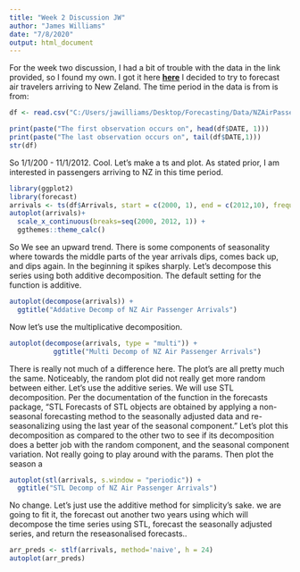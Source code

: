 ```yaml
---
title: "Week 2 Discussion JW"
author: "James Williams"
date: "7/8/2020"
output: html_document
---
```


For the week two discussion, I had a bit of trouble with the data in the link provided, so I found my own. I got it here **[here](https://new.censusatschool.org.nz/resource/time-series-data-sets-2013/)** I decided to try to forecast air travelers arriving to New Zeland. The time period in the data is from is from: 
```r
df <- read.csv("C:/Users/jawilliams/Desktop/Forecasting/Data/NZAirPassengers.csv")

print(paste("The first observation occurs on", head(df$DATE, 1)))
print(paste("The last observation occurs on", tail(df$DATE,1)))
str(df)
```
So 1/1/200 - 11/1/2012. Cool. Let's make a ts and plot. As stated prior, I am interested in passengers arriving to NZ in this time period. 

```r
library(ggplot2)
library(forecast)
arrivals <- ts(df$Arrivals, start = c(2000, 1), end = c(2012,10), frequency = 12)
autoplot(arrivals)+
  scale_x_continuous(breaks=seq(2000, 2012, 1)) +
  ggthemes::theme_calc()
```

So We see an upward trend. There is some components of seasonality where towards the middle parts of the year arrivals dips, comes back up, and dips again. In the beginning it spikes sharply. Let's decompose this series using both additive decomposition. The default setting for the \code{decompose} function is additive.

```r
autoplot(decompose(arrivals)) +
  ggtitle("Addative Decomp of NZ Air Passenger Arrivals")
```

Now let's use the multiplicative decomposition.

```r
autoplot(decompose(arrivals, type = "multi")) +
           ggtitle("Multi Decomp of NZ Air Passenger Arrivals")
```

There is really not much of a difference here. The plot's are all pretty much the same. Noticeably, the random plot did not really get more random between either. Let's use the additive series. We will use STL decomposition. Per the documentation of the function in the forecasts package, "STL Forecasts of STL objects are obtained by applying a non-seasonal forecasting method to the seasonally adjusted data and re-seasonalizing using the last year of the seasonal component." Let's plot this decomposition as compared to the other two to see if its decomposition does a better job with the random component, and the seasonal component variation. Not really going to play around with the params. Then plot the season a

```r

autoplot(stl(arrivals, s.window = "periodic")) +
  ggtitle("STL Decomp of NZ Air Passenger Arrivals")

```

No change. Let's just use the additive method for simplicity's sake. we are going to fit it, the forecast out another two years using \code{stlf} which will decompose the time series using STL, forecast the seasonally adjusted series, and return the reseasonalised forecasts.. 


```r
arr_preds <- stlf(arrivals, method='naive', h = 24)
autoplot(arr_preds)

```



